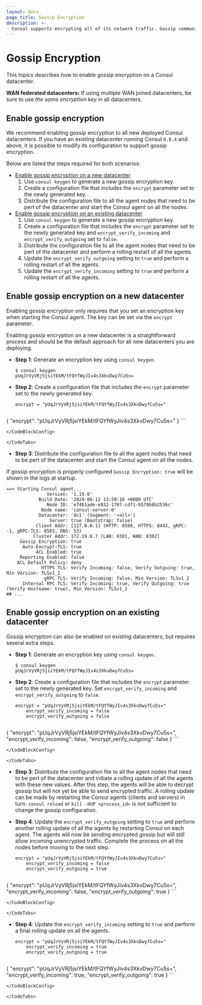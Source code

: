 ```yaml
---
layout: docs
page_title: Gossip Encryption
description: >-
  Consul supports encrypting all of its network traffic. Gossip communication between all agents can be encrypted unsic a simmetric key.
---
```


# Gossip Encryption

This topics describes how to enable gossip encryption on a Consul datacenter.

<Note>

**WAN federated datacenters:** If using multiple WAN joined datacenters, be sure to use _the same encryption key_ in all datacenters.

</Note>

## Enable gossip encryption

We recommend enabling gossip encryption to all new deployed Consul datacenters. 
If you have an existing datacenter running Consul `0.8.4` and above, it is possible to modify its configuration to support gossip encryption.

Below are listed the steps required for both scenarios:

- [Enable gossip encryption on a new datacenter](#enable-gossip-encryption-on-a-new-datacenter)
    1. Use `consul keygen` to generate a new gossip encryption key.
    1. Create a configuration file that includes the `encrypt` parameter set to the newly generated key.
    1. Distribute the configuration file to all the agent nodes that need to be pert of the datacenter and start the Consul agent on all the nodes.
- [Enable gossip encryption on an existing datacenter](#enable-gossip-encryption-on-an-existing-datacenter)
    1. Use `consul keygen` to generate a new gossip encryption key.
    1. Create a configuration file that includes the `encrypt` parameter set to the newly generated key and `encrypt_verify_incoming` and `encrypt_verify_outgoing` set to `false`. 
    1. Distribute the configuration file to all the agent nodes that need to be pert of the datacenter and perform a rolling restart of all the agents.
    1. Update the `encrypt_verify_outgoing` setting to `true` and perform a rolling restart of all the agents.
    1. Update the `encrypt_verify_incoming` setting to `true` and perform a rolling restart of all the agents.

## Enable gossip encryption on a new datacenter

Enabling gossip encryption only requires that you set an encryption key when
starting the Consul agent. The key can be set via the `encrypt` parameter.

Enabling gossip encryption on a new datacenter is a straightforward process and should be the default approach for all new datacenters you are deploying.

- **Step 1**: Generate an encryption key using `consul keygen`.
    
    ```shell-session
    $ consul keygen
    pUqJrVyVRj5jsiYEkM/tFQYfWyJIv4s3XkvDwy7Cu5s=
    ```
- **Step 2**: Create a configuration file that includes the `encrypt` parameter set to the newly generated key.
    
    <CodeTabs>
    
    <CodeBlockConfig filename="/etc/consul.d/encryption.hcl">
    
    ```hcl
    encrypt = "pUqJrVyVRj5jsiYEkM/tFQYfWyJIv4s3XkvDwy7Cu5s="
    ```
    
    </CodeBlockConfig>
    
    <CodeBlockConfig filename="/etc/consul.d/encryption.json">
    
    ```json
{
  "encrypt": "pUqJrVyVRj5jsiYEkM/tFQYfWyJIv4s3XkvDwy7Cu5s="
}
    ```
    
    </CodeBlockConfig>
    
    </CodeTabs>

- **Step 3**: Distribute the configuration file to all the agent nodes that need to be pert of the datacenter and start the Consul agent on all the nodes.

If gossip encryption is properly configured `Gossip Encryption: true` will be shown in the logs at startup.

<CodeBlockConfig filename="consul.log" hideClipboard highlight="10">

```log
==> Starting Consul agent...
               Version: '1.19.0'
            Build Date: '2024-06-12 13:59:10 +0000 UTC'
               Node ID: 'e74b1ade-e932-1707-cdf1-6579b8b2536c'
             Node name: 'consul-server-0'
            Datacenter: 'dc1' (Segment: '<all>')
                Server: true (Bootstrap: false)
           Client Addr: [127.0.0.1] (HTTP: 8500, HTTPS: 8443, gRPC: -1, gRPC-TLS: 8503, DNS: 53)
          Cluster Addr: 172.19.0.7 (LAN: 8301, WAN: 8302)
     Gossip Encryption: true
      Auto-Encrypt-TLS: true
           ACL Enabled: true
     Reporting Enabled: false
    ACL Default Policy: deny
             HTTPS TLS: Verify Incoming: false, Verify Outgoing: true, Min Version: TLSv1_2
              gRPC TLS: Verify Incoming: false, Min Version: TLSv1_2
      Internal RPC TLS: Verify Incoming: true, Verify Outgoing: true (Verify Hostname: true), Min Version: TLSv1_2
## ...
```

</CodeBlockConfig>

## Enable gossip encryption on an existing datacenter

Gossip encryption can also be enabled on existing datacenters, but requires several extra steps.

- **Step 1**: Generate an encryption key using `consul keygen`.
    
    ```shell-session
    $ consul keygen
    pUqJrVyVRj5jsiYEkM/tFQYfWyJIv4s3XkvDwy7Cu5s=
    ```
- **Step 2**: Create a configuration file that includes the `encrypt` parameter set to the newly generated key. Set `encrypt_verify_incoming` and `encrypt_verify_outgoing` to `false`. 
    
    <CodeTabs>
    
    <CodeBlockConfig filename="/etc/consul.d/encryption.hcl">
    
    ```hcl
    encrypt = "pUqJrVyVRj5jsiYEkM/tFQYfWyJIv4s3XkvDwy7Cu5s="
		encrypt_verify_incoming = false
		encrypt_verify_outgoing = false
    ```
    
    </CodeBlockConfig>
    
    <CodeBlockConfig filename="/etc/consul.d/encryption.json">
    
    ```json
{
  "encrypt": "pUqJrVyVRj5jsiYEkM/tFQYfWyJIv4s3XkvDwy7Cu5s=",
  "encrypt_verify_incoming": false,
  "encrypt_verify_outgoing": false
}
    ```
    
    </CodeBlockConfig>
    
    </CodeTabs>

- **Step 3**: Distribute the configuration file to all the agent nodes that need to be pert of the datacenter and initiate a rolling update of all the 
agents with these new values. After this step, the agents will be able to decrypt gossip but will not yet be able to send encrypted traffic. A rolling update can be made by restarting the Consul agents (clients and servers) in turn. `consul reload` or `kill -HUP <process_id>` is _not_ sufficient to change the gossip configuration.

- **Step 4**: Update the `encrypt_verify_outgoing` setting to `true` and perform another rolling update of all the agents by restarting Consul on each agent. The agents will now be sending encrypted gossip but will still allow incoming unencrypted traffic. Complete the process on all the nodes before moving to the next step.

    <CodeTabs>
    
    <CodeBlockConfig filename="/etc/consul.d/encryption.hcl">
    
    ```hcl
    encrypt = "pUqJrVyVRj5jsiYEkM/tFQYfWyJIv4s3XkvDwy7Cu5s="
		encrypt_verify_incoming = false
		encrypt_verify_outgoing = true
    ```
    
    </CodeBlockConfig>
    
    <CodeBlockConfig filename="/etc/consul.d/encryption.json">
    
    ```json
{
  "encrypt": "pUqJrVyVRj5jsiYEkM/tFQYfWyJIv4s3XkvDwy7Cu5s=",
  "encrypt_verify_incoming": false,
  "encrypt_verify_outgoing": true
}
    ```
    
    </CodeBlockConfig>
    
    </CodeTabs>

- **Step 4**: Update the `encrypt_verify_incoming` setting to `true` and perform a final rolling update on all the agents.

    <CodeTabs>
    
    <CodeBlockConfig filename="/etc/consul.d/encryption.hcl">
    
    ```hcl
    encrypt = "pUqJrVyVRj5jsiYEkM/tFQYfWyJIv4s3XkvDwy7Cu5s="
		encrypt_verify_incoming = true
		encrypt_verify_outgoing = true
    ```
    
    </CodeBlockConfig>
    
    <CodeBlockConfig filename="/etc/consul.d/encryption.json">
    
    ```json
{
  "encrypt": "pUqJrVyVRj5jsiYEkM/tFQYfWyJIv4s3XkvDwy7Cu5s=",
  "encrypt_verify_incoming": true,
  "encrypt_verify_outgoing": true
}
    ```
    
    </CodeBlockConfig>
    
    </CodeTabs>